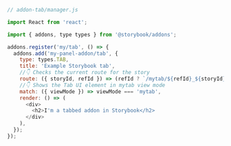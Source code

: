 ```js
// addon-tab/manager.js

import React from 'react';

import { addons, type types } from '@storybook/addons';

addons.register('my/tab', () => {
  addons.add('my-panel-addon/tab', {
    type: types.TAB,
    title: 'Example Storybook tab',
    //👇 Checks the current route for the story
    route: ({ storyId, refId }) => (refId ? `/mytab/${refId}_${storyId}` : `/mytab/${storyId}`),
    //👇 Shows the Tab UI element in mytab view mode
    match: ({ viewMode }) => viewMode === 'mytab',
    render: () => (
      <div>
        <h2>I'm a tabbed addon in Storybook</h2>
      </div>
    ),
  });
});
```
